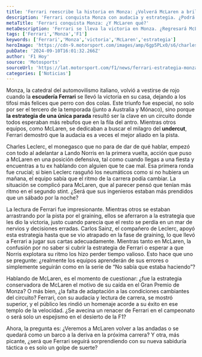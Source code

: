 ```yaml
---
title: 'Ferrari reescribe la historia en Monza: ¿Volverá McLaren a brillar?'
description: 'Ferrari conquista Monza con audacia y estrategia. ¿Podrá McLaren regresar? Descubre los secretos detrás del triunfo y lo que depara el futuro.'
metaTitle: 'Ferrari conquista Monza: ¿Y McLaren qué?'
metaDescription: 'Ferrari se lleva la victoria en Monza. ¿Regresará McLaren? Descubre las tácticas y sorpresas tras la carrera.'
tags: ['Ferrari','Monza','F1']
keywords: ['Ferrari','Monza','victoria','McLaren','estrategia']
heroImage: 'https://cdn-9.motorsport.com/images/amp/6gp5PLx0/s6/charles-leclerc-ferrari-sf-24.jpg'
pubDate: '2024-09-10T16:01:32.266Z'
author: 'F1 Hoy'
source: 'Motosports'
sourceUrl: 'https://lat.motorsport.com/f1/news/ferrari-estrategia-monza-victoria/10650900/?utm_source=RSS&utm_medium=referral&utm_campaign=RSS-F1&utm_term=News&utm_content=lat'
categories: ['Noticias']
---
```

Monza, la catedral del automovilismo italiano, volvió a vestirse de rojo cuando la **escudería Ferrari** se llevó la victoria en su casa, dejando a los tifosi más felices que perro con dos colas. Este triunfo fue especial, no solo por ser el tercero de la temporada (junto a Australia y Mónaco), sino porque **la estrategia de una única parada** resultó ser la clave en un circuito donde todos esperaban más rebufos que en la fila del antro. Mientras otros equipos, como McLaren, se dedicaban a buscar el milagro del **undercut**, Ferrari demostró que la audacia es a veces el mejor aliado en la pista.

Charles Leclerc, el monegasco que no para de dar de qué hablar, empezó con todo al adelantar a Lando Norris en la primera vuelta, acción que puso a McLaren en una posición defensiva, tal como cuando llegas a una fiesta y encuentras a tu ex hablando con alguien que te cae mal. Esa primera ronda fue crucial; si bien Leclerc rasguñó los neumáticos como si no hubiera un mañana, el equipo sabía que el ritmo de la carrera podía cambiar. La situación se complicó para McLaren, que al parecer pensó que tenían más ritmo en el segundo stint. ¿Será que sus ingenieros estaban más prendidos que un sábado por la noche?

La lectura de Ferrari fue impresionante. Mientras otros se estaban arrastrando por la pista por el graining, ellos se aferraron a la estrategia que les dio la victoria, justo cuando parecía que el resto se perdía en un mar de nervios y decisiones erradas. Carlos Sainz, el compañero de Leclerc, apoyó esta estrategia hasta que se vio atrapado en la fase de graining, lo que llevó a Ferrari a jugar sus cartas adecuadamente. Mientras tanto en McLaren, la confusión por no saber si cubrir la estrategia de Ferrari o esperar a que Norris explotara su ritmo los hizo perder tiempo valioso. Esto hace que uno se pregunte: ¿realmente los equipos aprenderán de sus errores o simplemente seguirán como en la serie de “No sabía que estaba haciendo”?

Hablando de McLaren, es el momento de cuestionar: ¿fue la estrategia conservadora de McLaren el motivo de su caída en el Gran Premio de Monza? O más bien, ¿la falta de adaptación a las condiciones cambiantes del circuito? Ferrari, con su audacia y lectura de carrera, se mostró superior, y el público les rindió un homenaje acorde a su éxito en ese templo de la velocidad. ¿Se avecina un renacer de Ferrari en el campeonato o será solo un espejismo en el desierto de la F1?

Ahora, la pregunta es: ¿Veremos a McLaren volver a las andadas o se quedará como un barco a la deriva en la próxima carrera? Y otra, más picante, ¿será que Ferrari seguirá sorprendiendo con su nueva sabiduría táctica o es solo un golpe de suerte?


